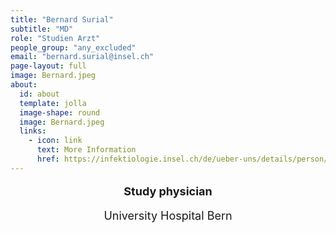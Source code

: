 ```yaml
---
title: "Bernard Surial"
subtitle: "MD"
role: "Studien Arzt" 
people_group: "any_excluded"
email: "bernard.surial@insel.ch"
page-layout: full
image: Bernard.jpeg
about: 
  id: about
  template: jolla
  image-shape: round
  image: Bernard.jpeg
  links:
    - icon: link
      text: More Information
      href: https://infektiologie.insel.ch/de/ueber-uns/details/person/detail/bernard-surial
---
```


<div style="text-align: center;">
  <p style="font-size: 18px; font-weight: bold;">Study physician</p>
  <p style="font-size: 18px; ">University Hospital Bern</p>
</div>


